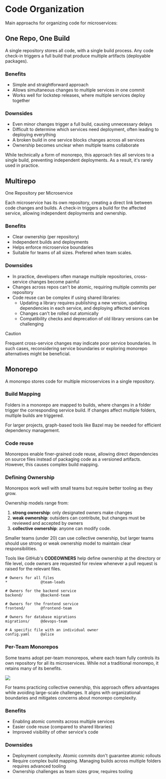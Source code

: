# Code Organization

Main approachs for organizing code for microservices:

## One Repo, One Build

A single repository stores all code, with a single build process. Any code check-in triggers a full build that produce multiple artifacts (deployable packages).

### Benefits
- Simple and straightforward approach
- Allows simultaneous changes to multiple services in one commit
- Works well for lockstep releases, where multiple services deploy together

### Downsides
- Even minor changes trigger a full build, causing unnecessary delays
- Difficult to determine which services need deployment, often leading to deploying everything
- A broken build in one service blocks changes across all services
- Ownership becomes unclear when multiple teams collaborate

While technically a form of monorepo, this approach ties all services to a single build, preventing independent deployments. As a result, it's rarely used in practice.


## Multirepo

One Repository per Microservice

Each microservice has its own repository, creating a direct link between code changes and builds. A check-in triggers a build for the affected service, allowing independent deployments and ownership.

### Benefits
- Clear ownership (per repository)
- Independent builds and deployments
- Helps enforce microservice boundaries
- Suitable for teams of all sizes. Prefered when team scales.

### Downsides
- In practice, developers often manage multiple repositories, cross-service changes become painful
- Changes across repos can't be atomic, requiring multiple commits per repository
- Code reuse can be complex if using shared libraries:
  - Updating a library requires publishing a new version, updating dependencies in each service, and deploying affected services
  - Changes can't be rolled out atomically
  - Compatibility checks and deprecation of old library versions can be challenging

> [!CAUTION]
> Frequent cross-service changes may indicate poor service boundaries. In such cases, reconsidering service boundaries or exploring monorepo alternatives might be beneficial.


## Monorepo

A monorepo stores code for multiple microservices in a single repository.

### Build Mapping

Folders in a monorepo are mapped to builds, where changes in a folder trigger the corresponding service build. If changes affect multiple folders, multiple builds are triggered.

For larger projects, graph-based tools like Bazel may be needed for efficient dependency management.

### Code reuse

Monorepos enable finer-grained code reuse, allowing direct dependencies on source files instead of packaging code as a versioned artifacts. However, this causes complex build mapping.

### Defining Ownership

Monorepos work well with small teams but require better tooling as they grow. 

Ownership models range from:
1. **strong ownership**: only designated owners make changes
2. **weak ownership**: outsiders can contribute, but changes must be reviewed and accepted by owners
3. **collective ownership**: anyone can modify code.  

Smaller teams (under 20) can use collective ownership, but larger teams should use strong or weak ownership model to maintain clear responsibilities.

Tools like GitHub's **CODEOWNERS** help define ownership at the directory or file level, code owners are requested for review whenever a pull request is raised for the relevant files.

```
# Owners for all files
*               @team-leads

# Owners for the backend service
backend/        @backend-team

# Owners for the frontend service
frontend/       @frontend-team

# Owners for database migrations
migrations/     @devops-team

# A specific file with an individual owner
config.yaml     @alice
```

### Per-Team Monorepos

Some teams adopt per-team monorepos, where each team fully controls its own repository for all its microservices. While not a traditional monorepo, it retains many of its benefits.

![](./code-organization/per-team-mono.drawio.svg)

For teams practicing collective ownership, this approach offers advantages while avoiding large-scale challenges. It aligns with organizational boundaries and mitigates concerns about monorepo complexity.


### Benefits
- Enabling atomic commits across multiple services
- Easier code reuse (compared to shared libraries)
- Improved visibility of other service's code

### Downsides
- Deployment complexity. Atomic commits don't guarantee atomic rollouts
- Require complex build mapping. Managing builds across multiple folders requires advanced tooling
- Ownership challenges as team sizes grow, requires tooling
